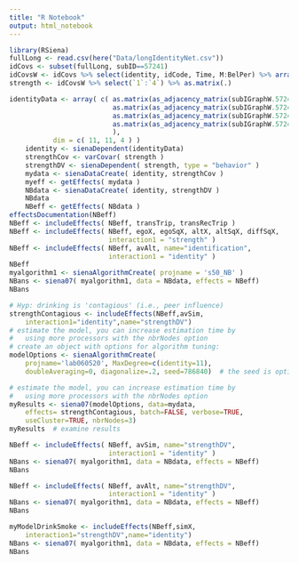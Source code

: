 ```yaml
---
title: "R Notebook"
output: html_notebook
---
```



```r

library(RSiena)
fullLong <- read.csv(here("Data/longIdentityNet.csv"))
idCovs <- subset(fullLong, subID==57241)
idCovsW <- idCovs %>% select(identity, idCode, Time, M:BelPer) %>% arrange(idCode, Time) %>% pivot_wider(id_cols="identity", names_from="Time", values_from="I")
strength <- idCovsW %>% select(`1`:`4`) %>% as.matrix(.)

identityData <- array( c( as.matrix(as_adjacency_matrix(subIGraphW.57241_1)),
                          as.matrix(as_adjacency_matrix(subIGraphW.57241_2)),
                          as.matrix(as_adjacency_matrix(subIGraphW.57241_3)),
                          as.matrix(as_adjacency_matrix(subIGraphW.57241_4))
                          ),
           dim = c( 11, 11, 4 ) )
    identity <- sienaDependent(identityData)
    strengthCov <- varCovar( strength )
    strengthDV <- sienaDependent( strength, type = "behavior" )
    mydata <- sienaDataCreate( identity, strengthCov )
    myeff <- getEffects( mydata )
    NBdata <- sienaDataCreate( identity, strengthDV )
    NBdata
    NBeff <- getEffects( NBdata )
effectsDocumentation(NBeff)
NBeff <- includeEffects( NBeff, transTrip, transRecTrip )
NBeff <- includeEffects( NBeff, egoX, egoSqX, altX, altSqX, diffSqX,
                         interaction1 = "strength" )
NBeff <- includeEffects( NBeff, avAlt, name="identification",
                         interaction1 = "identity" )
NBeff
myalgorithm1 <- sienaAlgorithmCreate( projname = 's50_NB' )
NBans <- siena07( myalgorithm1, data = NBdata, effects = NBeff)
NBans
```

```r
# Hyp: drinking is 'contagious' (i.e., peer influence)
strengthContagious <- includeEffects(NBeff,avSim,
	interaction1="identity",name="strengthDV")
# estimate the model, you can increase estimation time by 
#   using more processors with the nbrNodes option
# create an object with options for algorithm tuning:
modelOptions <- sienaAlgorithmCreate(
	projname='lab060520', MaxDegree=c(identity=11),
	doubleAveraging=0, diagonalize=.2, seed=786840)  # the seed is optional

# estimate the model, you can increase estimation time by 
#   using more processors with the nbrNodes option
myResults <- siena07(modelOptions, data=mydata,
	effects= strengthContagious, batch=FALSE, verbose=TRUE,
	useCluster=TRUE, nbrNodes=3)
myResults  # examine results
```

```r
NBeff <- includeEffects( NBeff, avSim, name="strengthDV",
                         interaction1 = "identity" )
NBans <- siena07( myalgorithm1, data = NBdata, effects = NBeff)
NBans
```

```r
NBeff <- includeEffects( NBeff, avAlt, name="strengthDV",
                         interaction1 = "identity" )
NBans <- siena07( myalgorithm1, data = NBdata, effects = NBeff)
NBans
```

```r
myModelDrinkSmoke <- includeEffects(NBeff,simX,
	interaction1="strengthDV",name="identity")
NBans <- siena07( myalgorithm1, data = NBdata, effects = NBeff)
NBans
```





